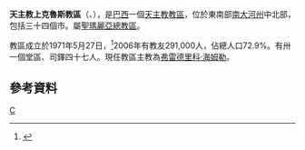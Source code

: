 {{Infobox Roman Catholic diocese
|name=上克魯斯
|jurisdiction=教區
|latin = Dioecesis Crucis Altae
|image =
|caption =
|location = [[巴西|巴西]]
|territory = [[南大河州|南大河州]]中北部
|population = 291,000
|rite = [[罗马礼|罗马礼]]
|patron =
|province = 聖瑪麗亞
|established = 1971年
|cathedral = [[聖神主教座堂_(上克魯斯)|聖神座堂]]
|co-cathedral =
|leadership = 主教
|website =
|patriarch=
|metropolitan =
|ordinary = 弗雷德里科·海姆勒
|coadjutor archbishop =
|coadjutor bishop =
|auxiliary =
|emeritus =
}}
'''天主教上克魯斯教區'''（{{lang-la|Dioecesis Crucis Altae}}、{{lang-pt|Diocese de Cruz Alta}}），是[[巴西|巴西]]一個[[天主教|天主教]][[教區|教區]]，位於東南部[[南大河州|南大河州]]中北部，包括三十四個市。屬[[天主教聖瑪麗亞總教區|聖瑪麗亞總教區]]。

教區成立於1971年5月27日，<ref>{{Cite web |url=http://www.vatican.va/holy_father/paul_vi/apost_constitutions/documents/hf_p-vi_apc_19710527_ereximensis_lt.html |title=建立教區的宗座憲令 |access-date=2013-11-07 |archive-date=2013-04-15 |archive-url=https://web.archive.org/web/20130415121604/http://www.vatican.va/holy_father/paul_vi/apost_constitutions/documents/hf_p-vi_apc_19710527_ereximensis_lt.html |dead-url=no }}</ref>2006年有教友291,000人，佔總人口72.9%。有卅一個堂區、司鐸四十七人。現任教區主教為[[弗雷德里科·海姆勒|弗雷德里科·海姆勒]]。

==參考資料==
{{reflist}}
[[Category:巴西天主教教區|C]]